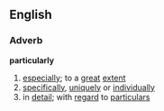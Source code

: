==English==
===Adverb===
'''particularly'''
# [[especially]]; to a [[great]] [[extent]]
# [[specifically]], [[uniquely]] or [[individually]]
# in [[detail]]; with [[regard]] to [[particulars]]
